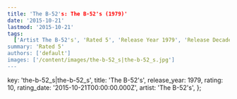```yaml
---
title: 'The B-52's: The B-52's (1979)'
date: '2015-10-21'
lastmod: '2015-10-21'
tags:
  ['Artist The B-52's', 'Rated 5', 'Release Year 1979', 'Release Decade 1970']
summary: 'Rated 5'
authors: ['default']
images: ['/content/images/the-b-52_s|the-b-52_s.jpg']
---
```


  key: 'the-b-52_s|the-b-52_s',
  title: 'The B-52's',
  release_year: 1979,
  rating: 10,
  rating_date: '2015-10-21T00:00:00.000Z',
  artist: 'The B-52's',
};

<MusicRating data={data} />
